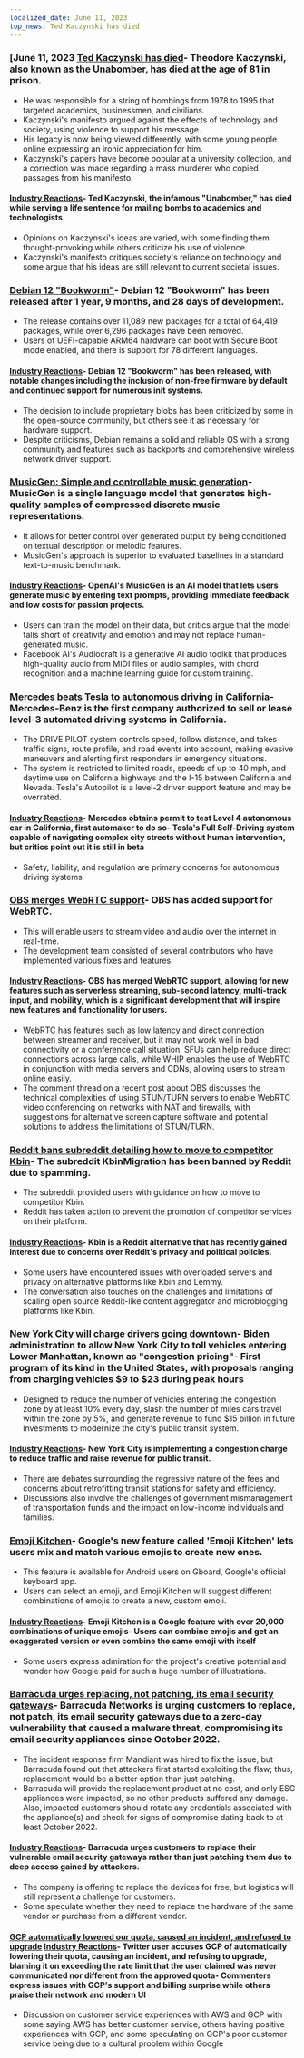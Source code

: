 ```yaml
---
localized_date: June 11, 2023
top_news: Ted Kaczynski has died
---
```




<CallToAction />

<Steps>

### [June 11, 2023 [Ted Kaczynski has died](https://www.nytimes.com/2023/06/10/us/ted-kaczynski-dead.html)- Theodore Kaczynski, also known as the Unabomber, has died at the age of 81 in prison.

- He was responsible for a string of bombings from 1978 to 1995 that targeted academics, businessmen, and civilians.
- Kaczynski's manifesto argued against the effects of technology and society, using violence to support his message.
- His legacy is now being viewed differently, with some young people online expressing an ironic appreciation for him.
- Kaczynski's papers have become popular at a university collection, and a correction was made regarding a mass murderer who copied passages from his manifesto.

#### [Industry Reactions](http://news.ycombinator.com/item?id=36272409)- Ted Kaczynski, the infamous "Unabomber," has died while serving a life sentence for mailing bombs to academics and technologists.

- Opinions on Kaczynski's ideas are varied, with some finding them thought-provoking while others criticize his use of violence.
- Kaczynski's manifesto critiques society's reliance on technology and some argue that his ideas are still relevant to current societal issues.

### [Debian 12 "Bookworm"](https://www.debian.org/News/2023/20230610)- Debian 12 "Bookworm" has been released after 1 year, 9 months, and 28 days of development.

- The release contains over 11,089 new packages for a total of 64,419 packages, while over 6,296 packages have been removed.
- Users of UEFI-capable ARM64 hardware can boot with Secure Boot mode enabled, and there is support for 78 different languages.

#### [Industry Reactions](http://news.ycombinator.com/item?id=36269934)- Debian 12 "Bookworm" has been released, with notable changes including the inclusion of non-free firmware by default and continued support for numerous init systems.

- The decision to include proprietary blobs has been criticized by some in the open-source community, but others see it as necessary for hardware support.
- Despite criticisms, Debian remains a solid and reliable OS with a strong community and features such as backports and comprehensive wireless network driver support.

### [MusicGen: Simple and controllable music generation](https://ai.honu.io/papers/musicgen/)- MusicGen is a single language model that generates high-quality samples of compressed discrete music representations.

- It allows for better control over generated output by being conditioned on textual description or melodic features.
- MusicGen's approach is superior to evaluated baselines in a standard text-to-music benchmark.

#### [Industry Reactions](http://news.ycombinator.com/item?id=36271926)- OpenAI's MusicGen is an AI model that lets users generate music by entering text prompts, providing immediate feedback and low costs for passion projects.

- Users can train the model on their data, but critics argue that the model falls short of creativity and emotion and may not replace human-generated music.
- Facebook AI's Audiocraft is a generative AI audio toolkit that produces high-quality audio from MIDI files or audio samples, with chord recognition and a machine learning guide for custom training.

### [Mercedes beats Tesla to autonomous driving in California](https://www.theregister.com/2023/06/09/mercedes_california_tesla/)- Mercedes-Benz is the first company authorized to sell or lease level-3 automated driving systems in California.

- The DRIVE PILOT system controls speed, follow distance, and takes traffic signs, route profile, and road events into account, making evasive maneuvers and alerting first responders in emergency situations.
- The system is restricted to limited roads, speeds of up to 40 mph, and daytime use on California highways and the I-15 between California and Nevada. Tesla's Autopilot is a level-2 driver support feature and may be overrated.

#### [Industry Reactions](http://news.ycombinator.com/item?id=36270413)- Mercedes obtains permit to test Level 4 autonomous car in California, first automaker to do so- Tesla's Full Self-Driving system capable of navigating complex city streets without human intervention, but critics point out it is still in beta

- Safety, liability, and regulation are primary concerns for autonomous driving systems

### [OBS merges WebRTC support](https://github.com/obsproject/obs-studio/commit/851a8c216e14617fb523951839f3bdb240e85141)- OBS has added support for WebRTC.

- This will enable users to stream video and audio over the internet in real-time.
- The development team consisted of several contributors who have implemented various fixes and features.

#### [Industry Reactions](http://news.ycombinator.com/item?id=36273075)- OBS has merged WebRTC support, allowing for new features such as serverless streaming, sub-second latency, multi-track input, and mobility, which is a significant development that will inspire new features and functionality for users.

- WebRTC has features such as low latency and direct connection between streamer and receiver, but it may not work well in bad connectivity or a conference call situation. SFUs can help reduce direct connections across large calls, while WHIP enables the use of WebRTC in conjunction with media servers and CDNs, allowing users to stream online easily.
- The comment thread on a recent post about OBS discusses the technical complexities of using STUN/TURN servers to enable WebRTC video conferencing on networks with NAT and firewalls, with suggestions for alternative screen capture software and potential solutions to address the limitations of STUN/TURN.

### [Reddit bans subreddit detailing how to move to competitor Kbin](https://old.reddit.com/r/KbinMigration)- The subreddit KbinMigration has been banned by Reddit due to spamming.

- The subreddit provided users with guidance on how to move to competitor Kbin.
- Reddit has taken action to prevent the promotion of competitor services on their platform.

#### [Industry Reactions](http://news.ycombinator.com/item?id=36268458)- Kbin is a Reddit alternative that has recently gained interest due to concerns over Reddit's privacy and political policies.

- Some users have encountered issues with overloaded servers and privacy on alternative platforms like Kbin and Lemmy.
- The conversation also touches on the challenges and limitations of scaling open source Reddit-like content aggregator and microblogging platforms like Kbin.

### [New York City will charge drivers going downtown](https://www.cnn.com/2023/06/10/business/congestion-pricing-new-york-city-transportation/index.html)- Biden administration to allow New York City to toll vehicles entering Lower Manhattan, known as "congestion pricing"- First program of its kind in the United States, with proposals ranging from charging vehicles $9 to $23 during peak hours

- Designed to reduce the number of vehicles entering the congestion zone by at least 10% every day, slash the number of miles cars travel within the zone by 5%, and generate revenue to fund $15 billion in future investments to modernize the city's public transit system.

#### [Industry Reactions](http://news.ycombinator.com/item?id=36270597)- New York City is implementing a congestion charge to reduce traffic and raise revenue for public transit.

- There are debates surrounding the regressive nature of the fees and concerns about retrofitting transit stations for safety and efficiency.
- Discussions also involve the challenges of government mismanagement of transportation funds and the impact on low-income individuals and families.

### [Emoji Kitchen](https://emojikitchen.dev/)- Google's new feature called 'Emoji Kitchen' lets users mix and match various emojis to create new ones.

- This feature is available for Android users on Gboard, Google's official keyboard app.
- Users can select an emoji, and Emoji Kitchen will suggest different combinations of emojis to create a new, custom emoji.

#### [Industry Reactions](http://news.ycombinator.com/item?id=36267382)- Emoji Kitchen is a Google feature with over 20,000 combinations of unique emojis- Users can combine emojis and get an exaggerated version or even combine the same emoji with itself

- Some users express admiration for the project's creative potential and wonder how Google paid for such a huge number of illustrations.

### [Barracuda urges replacing, not patching, its email security gateways](https://krebsonsecurity.com/2023/06/barracuda-urges-replacing-not-patching-its-email-security-gateways/)- Barracuda Networks is urging customers to replace, not patch, its email security gateways due to a zero-day vulnerability that caused a malware threat, compromising its email security appliances since October 2022.

- The incident response firm Mandiant was hired to fix the issue, but Barracuda found out that attackers first started exploiting the flaw; thus, replacement would be a better option than just patching.
- Barracuda will provide the replacement product at no cost, and only ESG appliances were impacted, so no other products suffered any damage. Also, impacted customers should rotate any credentials associated with the appliance(s) and check for signs of compromise dating back to at least October 2022.

#### [Industry Reactions](http://news.ycombinator.com/item?id=36274525)- Barracuda urges customers to replace their vulnerable email security gateways rather than just patching them due to deep access gained by attackers.

- The company is offering to replace the devices for free, but logistics will still represent a challenge for customers.
- Some speculate whether they need to replace the hardware of the same vendor or purchase from a different vendor.

#### [GCP automatically lowered our quota, caused an incident, and refused to upgrade](https://twitter.com/JustJake/status/1667478906591666176) [Industry Reactions](http://news.ycombinator.com/item?id=36272747)- Twitter user accuses GCP of automatically lowering their quota, causing an incident, and refusing to upgrade, blaming it on exceeding the rate limit that the user claimed was never communicated nor different from the approved quota- Commenters express issues with GCP's support and billing surprise while others praise their network and modern UI

- Discussion on customer service experiences with AWS and GCP with some saying AWS has better customer service, others having positive experiences with GCP, and some speculating on GCP's poor customer service being due to a cultural problem within Google

</Steps>
